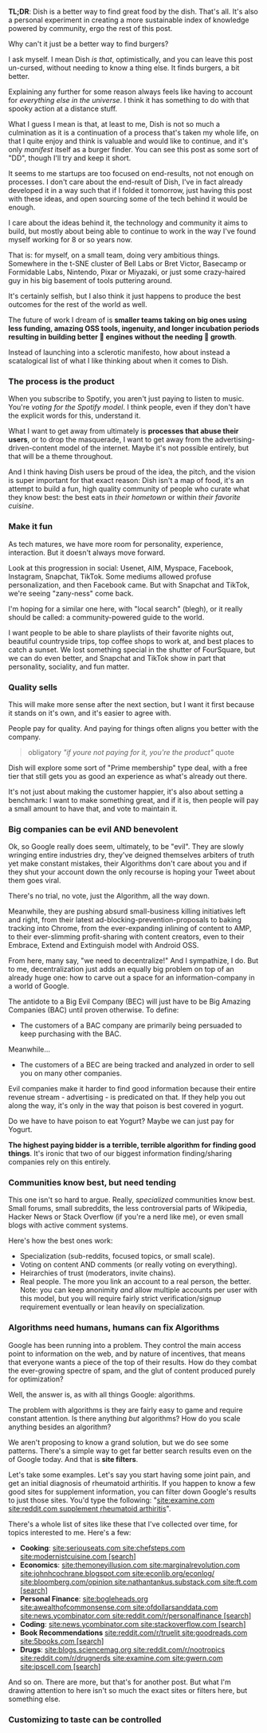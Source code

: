 <HighlightedText size="lg">

<strong>TL;DR</strong>: Dish is a better way to find great food by the dish.
That's all. It's also a personal experiment in creating a more sustainable index
of knowledge powered by community, ergo the rest of this post.

</HighlightedText>

<IntroText>Why can't it just be a better way to find burgers?</IntroText>

I ask myself. I mean Dish _is that_, optimistically, and you can leave this post un-cursed, without needing to know a thing else. It finds burgers, a bit better.

Explaining any further for some reason always feels like having to account for _everything else in the universe_. I think it has something to do with that spooky action at a distance stuff.

What I guess I mean is that, at least to me, Dish is not so much a culmination as it is a continuation of a process that's taken my whole life, on that I quite enjoy and think is valuable and would like to continue, and it's only _manifest_ itself as a burger finder. You can see this post as some sort of "DD", though I'll try and keep it short.

It seems to me startups are too focused on end-results, not not enough on processes. I don't care about the end-result of Dish, I've in fact already developed it in a way such that if I folded it tomorrow, just having this post with these ideas, and open sourcing some of the tech behind it would be enough.

I care about the ideas behind it, the technology and community it aims to build, but mostly about being able to continue to work in the way I've found myself working for 8 or so years now.

That is: for myself, on a small team, doing very ambitious things. Somewhere in the t-SNE cluster of Bell Labs or Bret Victor, Basecamp or Formidable Labs, Nintendo, Pixar or Miyazaki, or just some crazy-haired guy in his big basement of tools puttering around.

It's certainly selfish, but I also think it just happens to produce the best outcomes for the rest of the world as well.

The future of work I dream of is **smaller teams taking on big ones using less funding, amazing OSS tools, ingenuity, and longer incubation periods resulting in building better 🚀 engines without the needing 🚀 growth**.

Instead of launching into a sclerotic manifesto, how about instead a scatalogical list of what I like thinking about when it comes to Dish.

### The process is the product

When you subscribe to Spotify, you aren't just paying to listen to music. You're _voting for the Spotify model_. I think people, even if they don't have the explicit words for this, understand it.

What I want to get away from ultimately is **processes that abuse their users**, or to drop the masquerade, I want to get away from the advertising-driven-content model of the internet. Maybe it's not possible entirely, but that will be a theme throughout.

And I think having Dish users be proud of the idea, the pitch, and the vision is super important for that exact reason: Dish isn't a map of food, it's an attempt to build a fun, high quality community of people who curate what they know best: the best eats in _their hometown_ or within _their favorite cuisine_.

### Make it fun

As tech matures, we have more room for personality, experience, interaction. But it doesn't always move forward.

Look at this progression in social: Usenet, AIM, Myspace, Facebook, Instagram, Snapchat, TikTok. Some mediums allowed profuse personalization, and then Facebook came. But with Snapchat and TikTok, we're seeing "zany-ness" come back.

I'm hoping for a similar one here, with "local search" (blegh), or it really should be called: a community-powered guide to the world.

I want people to be able to share playlists of their favorite nights out, beautiful countryside trips, top coffee shops to work at, and best places to catch a sunset. We lost something special in the shutter of FourSquare, but we can do even better, and Snapchat and TikTok show in part that personality, sociality, and fun matter.

### Quality sells

This will make more sense after the next section, but I want it first because it stands on it's own, and it's easier to agree with.

People pay for quality. And paying for things often aligns you better with the company.

> obligatory _"if youre not paying for it, you're the product"_ quote

Dish will explore some sort of "Prime membership" type deal, with a free tier that still gets you as good an experience as what's already out there.

It's not just about making the customer happier, it's also about setting a benchmark: I want to make something great, and if it is, then people will pay a small amount to have that, and vote to maintain it.

### Big companies can be evil AND benevolent

Ok, so Google really does seem, ultimately, to be "evil". They are slowly wringing entire industries dry, they've deigned themselves arbiters of truth yet make constant mistakes, their Algorithms don't care about you and if they shut your account down the only recourse is hoping your Tweet about them goes viral.

There's no trial, no vote, just the Algorithm, all the way down.

Meanwhile, they are pushing absurd small-business killing initiatives left and right, from their latest ad-blocking-prevention-proposals to baking tracking into Chrome, from the ever-expanding inlining of content to AMP, to their ever-slimming profit-sharing with content creators, even to their Embrace, Extend and Extinguish model with Android OSS.

From here, many say, "we need to decentralize!" And I sympathize, I do. But to me, decentralization just adds an equally big problem on top of an already huge one: how to carve out a space for an information-company in a world of Google.

The antidote to a Big Evil Company (BEC) will just have to be Big Amazing Companies (BAC) until proven otherwise. To define:

- The customers of a BAC company are primarily being persuaded to keep purchasing with the BAC.

Meanwhile...

- The customers of a BEC are being tracked and analyzed in order to sell you on many other companies.

Evil companies make it harder to find good information because their entire revenue stream - advertising - is predicated on that. If they help you out along the way, it's only in the way that poison is best covered in yogurt.

Do we have to have poison to eat Yogurt? Maybe we can just pay for Yogurt.

**The highest paying bidder is a terrible, terrible algorithm for finding good things**. It's ironic that two of our biggest information finding/sharing companies rely on this entirely.

### Communities know best, but need tending

This one isn't so hard to argue. Really, _specialized_ communities know best. Small forums, small subreddits, the less controversial parts of Wikipedia, Hacker News or Stack Overflow (if you're a nerd like me), or even small blogs with active comment systems.

Here's how the best ones work:

- Specialization (sub-reddits, focused topics, or small scale).
- Voting on content AND comments (or really voting on everything).
- Heirarchies of trust (moderators, invite chains).
- Real people. The more you link an account to a real person, the better. Note: you can keep anonimity _and_ allow multiple accounts per user with this model, but you will require fairly strict verification/signup requirement eventually or lean heavily on specialization.

### Algorithms need humans, humans can fix Algorithms

Google has been running into a problem. They control the main access point to information on the web, and by nature of incentives, that means that everyone wants a piece of the top of their results. How do they combat the ever-growing spectre of spam, and the glut of content produced purely for optimization?

Well, the answer is, as with all things Google: algorithms.

The problem with algorithms is they are fairly easy to game and require constant attention. Is there anything _but_ algorithms? How do you scale anything besides an algorithm?

We aren't proposing to know a grand solution, but we do see some patterns. There's a simple way to get far better search results even on the of Google today. And that is **site filters**.

Let's take some examples. Let's say you start having some joint pain, and get an initial diagnosis of rheumatoid arthiritis. If you happen to know a few good sites for supplement information, you can filter down Google's results to just those sites. You'd type the following: "[site:examine.com site:reddit.com supplement rheumatoid arthiritis]()".

There's a whole list of sites like these that I've collected over time, for topics interested to me. Here's a few:

- **Cooking**: [site:seriouseats.com site:chefsteps.com site:modernistcuisine.com [search]]()
- **Economics**: [site:themoneyillusion.com site:marginalrevolution.com site:johnhcochrane.blogspot.com site:econlib.org/econlog/ site:bloomberg.com/opinion site:nathantankus.substack.com site:ft.com [search]]()
- **Personal Finance**: [site:bogleheads.org site:awealthofcommonsense.com site:ofdollarsanddata.com site:news.ycombinator.com site:reddit.com/r/personalfinance [search]]()
- **Coding**: [site:news.ycombinator.com site:stackoverflow.com [search]]()
- **Book Recommendations** [site:reddit.com/r/truelit site:goodreads.com site:5books.com [search]]()
- **Drugs**: [site:blogs.sciencemag.org site:reddit.com/r/nootropics site:reddit.com/r/drugnerds site:examine.com site:gwern.com site:ipscell.com [search]]()

And so on. There are more, but that's for another post. But what I'm drawing attention to here isn't so much the exact sites or filters here, but something else.

### Customizing to taste can be controlled
